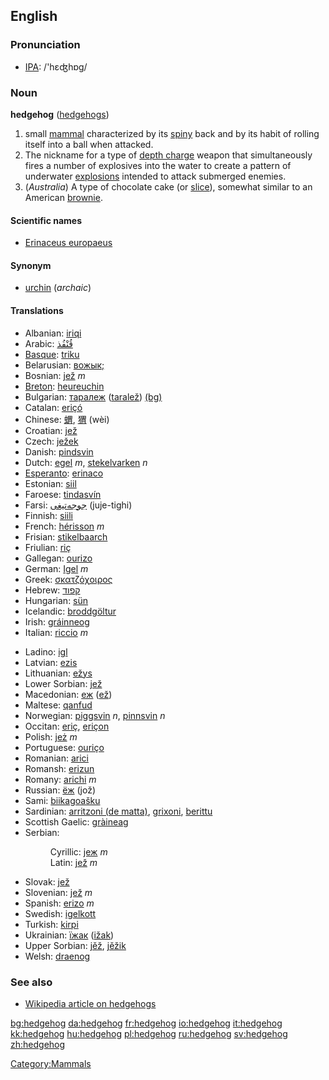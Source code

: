 ==English==
=== Pronunciation ===
*[[w:IPA|IPA]]: /'hɛʤhɒg/

=== Noun ===
'''hedgehog''' ([[hedgehogs]])

# small [[mammal]] characterized by its [[spiny]] back and by its habit of rolling itself into a ball when attacked.
# The nickname for a type of [[depth charge]] weapon that simultaneously fires a number of explosives into the water to create a pattern of underwater [[explosion]]s intended to attack submerged enemies.
# (''Australia'') A type of chocolate cake (or [[slice]]), somewhat similar to an American [[brownie]].

====Scientific names====
*[[Erinaceus europaeus]]

====Synonym====
*[[urchin]] (''archaic'')

====Translations====
{{top}}
*Albanian: [[iriqi]]
*Arabic: [[قنفذ|قُنْفُذ]]
*[[Basque]]: [[triku]]
*Belarusian: [[вожык;]]
*Bosnian: [[jež]] ''m''
*[[Breton]]: [[heureuchin]]
*Bulgarian: [[таралеж]] ([[taralež]]) [[:bg:таралеж|(bg)]]
*Catalan: [[eriçó]]
*Chinese: [[蝟]], [[猬]] (wèi)
*Croatian: [[jež]]
*Czech: [[ježek]]
*Danish: [[pindsvin]]
*Dutch: [[egel]] ''m'', [[stekelvarken]] ''n''
*[[Esperanto]]: [[erinaco]]
*Estonian: [[siil]]
*Faroese: [[tindasvín]]
*Farsi: [[جوجه‌تیغی]] (juje-tighi)
*Finnish: [[siili]]
*French: [[hérisson]] ''m''
*Frisian: [[stikelbaarch]]
*Friulian: [[riç]]
*Gallegan: [[ourizo]]
*German: [[Igel]] ''m''
*Greek: [[σκατζόχοιρος]]
*Hebrew: [[קפוד]]
*Hungarian: [[sün]]
*Icelandic: [[broddgöltur]]
*Irish: [[gráinneog]]
*Italian: [[riccio]] ''m''
{{mid}}
*Ladino: [[igl]]
*Latvian: [[ezis]]
*Lithuanian: [[ežys]]
*Lower Sorbian: [[jež]]
*Macedonian: [[еж]] ([[ež]])
*Maltese: [[qanfud]]
*Norwegian: [[piggsvin]] ''n'', [[pinnsvin]] ''n''
*Occitan: [[eriç]], [[eriçon]]
*Polish: [[jeż]] ''m''
*Portuguese: [[ouriço]]
*Romanian: [[arici]]
*Romansh: [[erizun]]
*Romany: [[arichi]] ''m''
*Russian: [[ёж]] (jož)
*Sami: [[biikagoašku]]
*Sardinian: [[arritzoni (de matta)]], [[grixoni]], [[berittu]]
*Scottish Gaelic: [[gràineag]]
*Serbian:
*:Cyrillic: [[jеж]] ''m''
*:Latin: [[jež]] ''m''
*Slovak: [[jež]]
*Slovenian: [[jež]] ''m''
*Spanish: [[erizo]] ''m''
*Swedish: [[igelkott]]
*Turkish: [[kirpi]]
*Ukrainian: [[їжак]] ([[ižak]])
*Upper Sorbian: [[jěž]], [[jěžik]]
*Welsh: [[draenog]]
{{bottom}}

===See also===
*[[w:hedgehog|Wikipedia article on hedgehogs]]

[[Category:Mammals]]

[[bg:hedgehog]]
[[da:hedgehog]]
[[fr:hedgehog]]
[[io:hedgehog]]
[[it:hedgehog]]
[[kk:hedgehog]]
[[hu:hedgehog]]
[[pl:hedgehog]]
[[ru:hedgehog]]
[[sv:hedgehog]]
[[zh:hedgehog]]